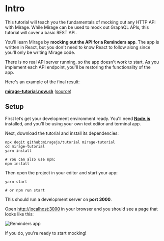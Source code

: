 # Intro

This tutorial will teach you the fundamentals of mocking out any HTTP API with Mirage.
While Mirage can be used to mock out GraphQL APIs, this tutorial will cover a basic REST API.

You'll learn Mirage by **mocking out the API for a Reminders app**. The app is written in React, but you don't need to know React to follow along since you'll only be writing Mirage code.

There is no real API server running, so the app doesn't work to start. As you implement each API endpoint, you'll be restoring the functionality of the app.

Here's an example of the final result:

[**mirage-tutorial.now.sh**](https://mirage-tutorial.now.sh) ([source](https://github.com/miragejs/tutorial))

## Setup

First let’s get your development environment ready. You'll need [**Node.js**](https://nodejs.org/en/) installed, and you'll be using your own text editor and terminal app.

Next, download the tutorial and install its dependencies:

```shell
npx degit github:miragejs/tutorial mirage-tutorial
cd mirage-tutorial
yarn install

# You can also use npm:
npm install
```

Then open the project in your editor and start your app:

```shell
yarn start

# or npm run start
```

This should run a development server on **port 3000**.

Open [http://localhost:3000](http://localhost:3000) in your browser and you should see a page that looks like this:

![Reminders app](../../assets/images/tutorial/intro-overview.png)

If you do, you're ready to start mocking!
